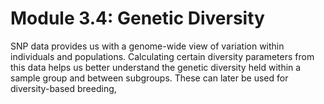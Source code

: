 # Module 3.4: Genetic Diversity

SNP data provides us with a genome-wide view of variation within individuals and populations. Calculating certain diversity parameters from this data helps us better understand the genetic diversity held within a sample group and between subgroups. These can later be used for diversity-based breeding,
